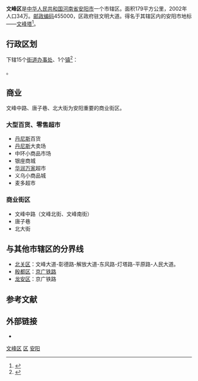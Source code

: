 {{Infobox China County
| county  = 文峰区
| Photo = 
| Photoname=
| map = 
| map size = 
| mapofstate=
| Pinyin   = 
| Belong = [[河南省|河南省]][[安阳市|安阳市]]
| Types= [[市辖区|市辖区]]
| founded = 
| admincode= 410502
| seat = 
| officerTitle= 区长
| officer= 
| division =
| town=1
| township=1
| subdistrict=12
| post code = 455000
| phone code = 372
| coordinate = 
| area = 179[[平方公里|平方公里]]
| area land =  
| area water =  
| census yr = 2002年
| pop = 34万人
| density = 
| GDP = 
| web = 
}}
'''文峰区'''是[[中华人民共和国|中华人民共和国]][[河南省|河南省]][[安阳市|安阳市]]一个市辖区。面积179平方公里，2002年人口34万。[[邮政编码|邮政编码]]455000，区政府驻文明大道。得名于其辖区内的安阳市地标——[[安阳天宁寺塔|文峰塔]]<ref>{{Cite web |url=http://www.anyang.gov.cn/sitegroup/root/html/ff8080812b8fc534012badd158ed4cc6/20110113093307043.html |title=天宁寺 |accessdate=2013-04-03 |author= |date=22011-10-20 |work= |publisher=安阳市政府网站 |language=Zh-hans |archive-date=2019-05-20 |archive-url=https://web.archive.org/web/20190520002015/http://www.anyang.gov.cn/sitegroup/root/html/ff8080812b8fc534012badd158ed4cc6/20110113093307043.html |dead-url=yes }}</ref>。

== 行政区划 ==
{{PAGENAMEBASE}}下辖15个[[街道办事处|街道办事处]]、1个[[行政建制镇|镇]]<ref>{{PRC admin/ref sgc|41/05/02}}</ref>：

{{PRC admin/children|41/05/02}}。

==商业==
文峰中路、唐子巷、北大街为安阳重要的商业街区。
===大型百货、零售超市===
*[[丹尼斯|丹尼斯]]百货
*[[丹尼斯|丹尼斯]]大卖场
*中环小商品市场
*银座商城
*[[华润万家|华润万家]]超市
*义乌小商品城
*麦多超市
===商业街区===
*文峰中路（文峰北街、文峰南街）
*唐子巷
*北大街
==与其他市辖区的分界线==
*[[北关区|北关区]]：文峰大道-彰德路-解放大道-东风路-灯塔路-平原路-人民大道。
*[[殷都区|殷都区]]：[[京广铁路|京广铁路]]
*[[龙安区|龙安区]]：京广铁路

== 参考文献 ==
{{Wikisource|国务院关于同意河南省调整安阳市市辖区和安阳县行政区划的批复}}
{{reflist}}

== 外部链接 ==
* {{Official website|http://www.wfqzf.gov.cn/|name=安阳市文峰区人民政府}}

{{henan-stub}}
{{安阳市文峰区行政区划}}
{{安阳市行政区划}}
{{河南行政区划}}

[[category:文峰区|]]
[[category:安阳区县市|区]]
[[category:河南市辖区|安阳]]
